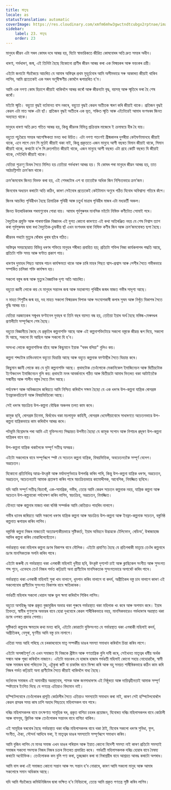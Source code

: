 ```yaml
---
title: মাতৃত্ব
locale: as
statusTranslation: automatic
coverImage: https://res.cloudinary.com/xmfm6mhw3gwctndtcubgx2rptnae/image/upload/v1740337243/small_cover_educacion_fundamental_a051170f1c.webp
sidebar:
    label: 23. মাতৃত্ব
    order: 23
---
```

মানুহৰ জীৱন এটা সৰল কোষৰ দৰে আৰম্ভ হয়, যিটো স্বাভাৱিকতে জীৱিত কোষবোৰৰ অতি দ্ৰুত সময়ৰ অধীন।

ধাৰণা, গৰ্ভধাৰণ, জন্ম, এই তিনিটা হৈছে যিকোনো প্ৰাণীৰ জীৱন আৰম্ভ কৰা এক বিস্ময়কৰ আৰু ভয়ংকৰ ত্ৰয়ী।

এইটো জনাটো সঁচাকৈয়ে আচৰিত যে আমাৰ অস্তিত্বৰ প্ৰথম মুহূৰ্তবোৰ আমি অসীমভাৱে সৰু আকাৰত জীয়াই থাকিব লাগিব, আমি প্ৰত্যেকেই এক সৰল অণুবীক্ষণীয় কোষলৈ ৰূপান্তৰিত হ'ম।

আমি এক নগণ্য কোষ হিচাপে জীয়াই থাকিবলৈ আৰম্ভ কৰোঁ আৰু জীৱনটো বৃদ্ধ, বয়সস্থ আৰু স্মৃতিৰে ভৰা হৈ শেষ কৰোঁ।

মইটো স্মৃতি। বহুতো বৃদ্ধই বৰ্তমানত বাস নকৰে, বহুতো বৃদ্ধই কেৱল অতীতক স্মৰণ কৰি জীয়াই থাকে। প্ৰতিজন বৃদ্ধই কেৱল এটা মাত আৰু এটা ছাঁ। প্ৰতিজন বৃদ্ধই অতীতৰ এক ভূত, সঞ্চিত স্মৃতি আৰু এইটোৱেই আমাৰ বংশধৰৰ জিনত অব্যাহত থাকে।

মানুহৰ ধাৰণা অতি দ্ৰুত গতিত আৰম্ভ হয়, কিন্তু জীৱনৰ বিভিন্ন প্ৰক্ৰিয়াৰ মাজেৰে ই ক্ৰমান্বয়ে ধীৰ হৈ যায়।

বহুতো পঢ়ুৱৈয়ে সময়ৰ আপেক্ষিকতা মনত ৰখা উচিত। এটা নগণ্য পতংগই গ্ৰীষ্মকালৰ দুপৰীয়া কেইঘণ্টামানহে জীয়াই থাকে, এনে লাগে যেন সি মুঠেই জীয়াই থকা নাই, কিন্তু প্ৰকৃততে এজন মানুহে আশী বছৰত যিমান জীয়াই থাকে, সিমান জীয়াই থাকে, কথাটো হ’ল সি দ্ৰুতগতিত জীয়াই থাকে, এজন মানুহে আশী বছৰত এটা গ্ৰহে কোটি বছৰত যি জীয়াই থাকে, সেইখিনি জীয়াই থাকে।

যেতিয়া শুক্ৰাণু ডিম্বৰ সৈতে মিলিত হয় তেতিয়া গৰ্ভধাৰণ আৰম্ভ হয়। যি কোষৰ পৰা মানুহৰ জীৱন আৰম্ভ হয়, তাত আঠচল্লিশটা ক্ৰম’জম থাকে।

ক্ৰম’জমবোৰ জিনত বিভক্ত কৰা হয়, এই শেষৰটোৰ এশ বা তাতোকৈ অধিক জিন নিশ্চিতভাৱে ক্ৰম’জম।

জিনবোৰ অধ্যয়ন কৰাটো অতি কঠিন, কাৰণ সেইবোৰ প্ৰত্যেকেই কেইটামান অণুৰে গঠিত যিবোৰ অবিশ্বাস্য গতিৰে কঁপে।

জিনৰ আচৰিত পৃথিৱীখন হৈছে ত্ৰিমাত্ৰিক পৃথিৱী আৰু চতুৰ্থ মাত্ৰাৰ পৃথিৱীৰ মাজৰ এটা মধ্যৱৰ্তী অঞ্চল।

জিনত উত্তৰাধিকাৰৰ পৰমাণুবোৰ পোৱা যায়। আমাৰ পূৰ্বপুৰুষৰ মানসিক মইটো নিষিক্ত কণীটোত সোমাই পৰে।

বৈদ্যুতিক প্ৰযুক্তি আৰু পাৰমাণৱিক বিজ্ঞানৰ এই যুগত কোনো কাৰণতে এই কথা অতিৰঞ্জিত নহয় যে শেষ নিশ্বাস ত্যাগ কৰা পূৰ্বপুৰুষৰ দ্বাৰা ৰখা বৈদ্যুতিক-চুম্বকীয় ছাঁ এখন বংশধৰৰ দ্বাৰা নিষিক্ত কণীৰ জিন আৰু ক্ৰম’জমবোৰত ছপা হৈছে।

জীৱনৰ পথটো মৃত্যুৰ ঘোঁৰাৰ খুৰাৰ ছাঁৰে গঠিত।

অস্তিত্বৰ সময়ছোৱাত বিভিন্ন ধৰণৰ শক্তিয়ে মানুহৰ শৰীৰত প্ৰবাহিত হয়; প্ৰতিটো শক্তিৰ নিজা কাৰ্যকলাপৰ পদ্ধতি আছে, প্ৰতিটো শক্তি সময় আৰু ঘণ্টাত প্ৰকাশ পায়।

ধাৰণাৰ দুমাহৰ পিছত আমাৰ পাচন কাৰ্যক্ষমতা থাকে আৰু চাৰি মাহৰ পিছত শ্বাস-প্ৰশ্বাস আৰু পেশীৰ সৈতে গভীৰভাৱে সম্পৰ্কিত চালিকা শক্তি কাৰ্যক্ষম হয়।

সকলো বস্তুৰ জন্ম আৰু মৃত্যুৰ বৈজ্ঞানিক দৃশ্য অতি আচৰিত।

বহুতো জ্ঞানী লোকে কয় যে মানুহৰ সন্তানৰ জন্ম আৰু মহাকাশত পৃথিৱীৰ জন্মৰ মাজত গভীৰ সাদৃশ্য আছে।

ন মাহত শিশুটিৰ জন্ম হয়, দহ মাহত সকলো বিস্ময়কৰ বিপাক আৰু সংযোগকাৰী কলাৰ সুষম আৰু নিখুঁত বিকাশৰ সৈতে বৃদ্ধি আৰম্ভ হয়।

যেতিয়া নৱজাতকৰ সন্মুখৰ ফণ্টানেল দুবছৰ বা তিনি বছৰ বয়সত বন্ধ হয়, তেতিয়া ইয়াৰ অৰ্থ হৈছে মস্তিষ্ক-মেৰুদণ্ডৰ প্ৰণালীটো সম্পূৰ্ণৰূপে শেষ হৈছে।

বহুতো বিজ্ঞানীয়ে কৈছে যে প্ৰকৃতিৰ কল্পনাশক্তি আছে আৰু এই কল্পনাশক্তিটোৱে সকলো বস্তুকে জীৱন্ত ৰূপ দিয়ে, সকলো যি আছে, সকলো যি আছিল আৰু সকলো যি হ’ব।

অসংখ্য লোকে কল্পনাশক্তিক হাঁহে আৰু কিছুমানে ইয়াক "ঘৰৰ বলিয়া" বুলিও কয়।

কল্পনা শব্দটোৰ চাৰিওফালে বহুতো বিভ্ৰান্তি আছে আৰু বহুতে কল্পনাক ফাণ্টাছীৰ সৈতে বিভ্ৰান্ত কৰে।

কিছুমান জ্ঞানী লোকে কয় যে দুটা কল্পনাশক্তি আছে। প্ৰথমটোক তেওঁলোকে মেকানিকেল ইমাজিনেচন আৰু দ্বিতীয়টোক ইণ্টেঞ্চনেল ইমাজিনেচন বুলি কয়: প্ৰথমটো মনৰ আবৰ্জনাৰে গঠিত আৰু দ্বিতীয়টো আমাৰ ভিতৰত থকা আটাইতকৈ সন্মানীয় আৰু শালীন বস্তুৰ সৈতে মিল আছে।

পৰ্যবেক্ষণ আৰু অভিজ্ঞতাৰ জৰিয়তে আমি নিশ্চিত কৰিবলৈ সক্ষম হৈছো যে এক ধৰণৰ উপ-কল্পনা যান্ত্ৰিক ৰোগগ্ৰস্ত ইনফ্রাকনচিয়েণ্ট আৰু বিষয়ভিত্তিকো আছে।

সেই ধৰণৰ স্বয়ংক্ৰিয় উপ-কল্পনা বৌদ্ধিক অঞ্চলৰ তলত কাম কৰে।

কামুক ছবি, ৰোগগ্ৰস্ত চিনেমা, দ্বিৰ্থবোধ থকা মচলাযুক্ত কাহিনী, ৰোগগ্ৰস্ত ধেমেলীয়াবোৰে সাধাৰণতে অচেতনভাৱে উপ-কল্পনা যান্ত্ৰিকভাৱে কাম কৰিবলৈ আৰম্ভ কৰে।

পটভূমি বিশ্লেষণৰ পৰা আমি এই যুক্তিসংগত সিদ্ধান্তত উপনীত হৈছো যে কামুক সপোন আৰু নিশাচৰ প্ৰদূষণ উপ-কল্পনা যান্ত্ৰিকৰ বাবে হয়।

উপ-কল্পনা যান্ত্ৰিক থকালৈকে সম্পূৰ্ণ সতীত্ব অসম্ভৱ।

এইটো সকলোৰে বাবে সম্পূৰ্ণৰূপে স্পষ্ট যে সচেতন কল্পনা যান্ত্ৰিক, বিষয়ভিত্তিক, অবচেতনতকৈ সম্পূৰ্ণ বেলেগ। অৱচেতন।

যিকোনো প্ৰতিনিধিত্ব আত্ম-উৎকৃষ্ট আৰু মৰ্যাদাপূৰ্ণভাৱে উপলব্ধি কৰিব পাৰি, কিন্তু উপ-কল্পনা যান্ত্ৰিক ধৰণৰ, অৱচেতন, অৱচেতন, অচেতনতাই আমাক প্ৰতাৰণা কৰিব পাৰে স্বয়ংক্ৰিয়ভাৱে কামোদ্দীপক, আবেগিক, নিমজ্জিত ছবিৰে।

যদি আমি সম্পূৰ্ণ সতীত্ব বিচাৰোঁ, এক-সামগ্ৰিক, গভীৰ, তেন্তে আমি কেৱল সচেতন কল্পনাক নহয়, যান্ত্ৰিক কল্পনা আৰু অচেতন উপ-কল্পনাকো পৰ্যবেক্ষণ কৰিব লাগিব, স্বয়ংক্ৰিয়, অৱচেতন, নিমজ্জিত।

যৌনতা আৰু কল্পনাৰ মাজত থকা ঘনিষ্ঠ সম্পৰ্কক আমি কেতিয়াও পাহৰিব নালাগে।

গভীৰ ধ্যানৰ জৰিয়তে আমি সকলো ধৰণৰ যান্ত্ৰিক কল্পনা আৰু স্বয়ংক্ৰিয় উপ-কল্পনা আৰু ইনফ্রা-কল্পনাক সচেতন, বস্তুনিষ্ঠ কল্পনাত ৰূপান্তৰ কৰিব লাগিব।

বস্তুনিষ্ঠ কল্পনা নিজৰ মাজতেই অত্যাৱশ্যকীয়ভাৱে সৃষ্টিকৰ্তা, ইয়াৰ অবিহনে উদ্ভাৱকে টেলিফোন, ৰেডিঅ’, উৰাজাহাজ আদিৰ কল্পনা কৰিব নোৱাৰিলেহেঁতেন।

গৰ্ভাৱস্থাত থকা মহিলাৰ কল্পনা ভ্ৰূণৰ বিকাশৰ বাবে মৌলিক। এইটো প্ৰমাণিত হৈছে যে প্ৰতিগৰাকী মাতৃয়ে তেওঁৰ কল্পনাৰে ভ্ৰূণৰ মানসিকতাক সলনি কৰিব পাৰে।

এইটো জৰুৰী যে গৰ্ভাৱস্থাত থকা এগৰাকী মহিলাই ধুনীয়া ছবি, উৎকৃষ্ট দৃশ্যপট চাই আৰু ক্লাছিকেল সংগীত আৰু সুসংগত শব্দ শুনে, এনেদৰে তেওঁ নিজৰ গৰ্ভত কঢ়িয়াই অনা প্ৰাণীটোৰ মানসিকতাক সুসংগতভাৱে অপাৰেট কৰিব পাৰে।

গৰ্ভাৱস্থাত থকা এগৰাকী মহিলাই সুৰা খাব নালাগে, ধূমপান কৰিব নালাগে বা কদৰ্য, অপ্ৰীতিকৰ বস্তু চাব নালাগে কাৰণ এই সকলোবোৰ প্ৰাণীটোৰ সুসংগত বিকাশৰ বাবে ক্ষতিকাৰক।

গৰ্ভৱতী মহিলাৰ সকলো খেয়াল আৰু ভুল ক্ষমা কৰিবলৈ শিকিব লাগিব।

বহুতো অসহিষ্ণু আৰু প্ৰকৃত বুজাবুজিৰ অভাৱ থকা পুৰুষে গৰ্ভাৱস্থাত থকা মহিলাক খং কৰে আৰু অপমান কৰে। ইয়াৰ তিক্ততা, স্বামীৰ গুণাগুণৰ অভাৱৰ বাবে হোৱা দুখবোৰে কেৱল শাৰীৰিকভাৱে নহয়, মানসিকভাৱেও গৰ্ভধাৰণৰ অৱস্থাত থকা ভ্ৰূণৰ ওপৰত প্ৰভাৱ পেলায়।

সৃষ্টিকৰ্তা কল্পনাৰ ক্ষমতাৰ কথা মনত ৰাখি, এইটো কোৱাটো যুক্তিসংগত যে গৰ্ভাৱস্থাত থকা এগৰাকী মহিলাই কদৰ্য, অপ্ৰীতিকৰ, বেসুৰা, ঘৃণনীয় আদি বস্তু চাব নালাগে।

এতিয়া সময় আহি পৰিছে যে চৰকাৰবোৰে মাতৃ সম্পৰ্কীয় ডাঙৰ সমস্যা সমাধান কৰিবলৈ চিন্তা কৰিব লাগে।

এইটো অসঙ্গতিপূৰ্ণ যে এখন সমাজত যি নিজকে খ্ৰীষ্টান আৰু গণতান্ত্ৰিক বুলি দাবী কৰে, সেইখনত মাতৃত্বৰ ধৰ্মীয় অৰ্থক সন্মান আৰু পূজা কৰিবলৈ নাজানে। এইটো ভয়ংকৰ যে হাজাৰ হাজাৰ গৰ্ভৱতী মহিলাই কোনো সহায় নোহোৱাকৈ, স্বামী আৰু সমাজৰ দ্বাৰা পৰিত্যক্ত হৈ, এটুকুৰা ৰুটি বা চাকৰিৰ বাবে ভিক্ষা কৰি আৰু বহু সময়ত শাৰীৰিকভাৱে কঠিন কাম কৰি নিজৰ গৰ্ভত কঢ়িয়াই অনা প্ৰাণীটোৰ সৈতে জীয়াই থাকিবলৈ বাধ্য হৈছে।

বৰ্তমানৰ সমাজৰ এই অমানৱীয় অৱস্থাবোৰ, শাসক আৰু জনসাধাৰণৰ এই নিষ্ঠুৰতা আৰু দায়িত্বহীনতাই আমাক সম্পূৰ্ণ স্পষ্টতাৰে ইংগিত দিছে যে গণতন্ত্ৰ এতিয়াও বিদ্যমান নাই।

হস্পিটেলবোৰে তেওঁলোকৰ প্ৰসূতি কোঠালীৰ সৈতে এতিয়াও সমস্যাটো সমাধান কৰা নাই, কাৰণ সেই হস্পিটেলবোৰলৈ কেৱল প্ৰসৱৰ সময় কাষ চাপি অহাৰ পিছতহে মহিলাসকল যাব পাৰে।

দৰিদ্ৰ মহিলাসকলৰ বাবে তৎক্ষণাত সামূহিক ঘৰ, প্ৰকৃত বাগিচা চহৰৰ প্ৰয়োজন, যিবোৰত দৰিদ্ৰ মহিলাসকলৰ বাবে কোঠালী আৰু বাসগৃহ, ক্লিনিক আৰু তেওঁলোকৰ সন্তানৰ বাবে বাগিচা থাকিব।

এই সামূহিক ঘৰবোৰ হৈছে গৰ্ভাৱস্থাত থকা দৰিদ্ৰ মহিলাসকলৰ বাবে থকা ঠাই, যিবোৰ সকলো ধৰণৰ সুবিধা, ফুল, সংগীত, ঐক্য, সৌন্দৰ্য আদিৰে ভৰা, ই মাতৃত্বৰ ডাঙৰ সমস্যাটো সম্পূৰ্ণৰূপে সমাধান কৰিব।

আমি বুজিব লাগিব যে মানৱ সমাজ এখন ডাঙৰ পৰিয়াল আৰু ইয়াত কোনো বিদেশী সমস্যা নাই কাৰণ প্ৰতিটো সমস্যাই সমাজৰ সকলো সদস্যক নিজৰ নিজৰ চক্ৰৰ ভিতৰত প্ৰভাৱিত কৰে। গৰ্ভৱতী মহিলাসকলক দৰিদ্ৰ হোৱাৰ বাবে বৈষম্য কৰাটো অযৌক্তিক। তেওঁলোকক কম বুলি গণ্য কৰা, তুচ্ছজ্ঞান কৰা বা নিৰাশ্ৰয়ীৰ বাবে আশ্ৰয়ত আবদ্ধ কৰাটো অপৰাধ।

আমি বাস কৰা এই সমাজত কোনো সন্তান আৰু সৎ সন্তান হ’ব নোৱাৰে, কাৰণ আমি সকলো মানুহ আৰু আমাৰ সকলোৰে সমান অধিকাৰ আছে।

যদি আমি সঁচাকৈয়ে কমিউনিজিমৰ দ্বাৰা ভক্ষিত হ’ব নিবিচাৰো, তেন্তে আমি প্ৰকৃত গণতন্ত্ৰ সৃষ্টি কৰিব লাগিব।

